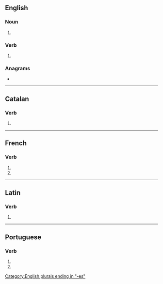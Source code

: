 {{also|cessés}}
==English==

===Noun===
{{head|en|noun form}}

# {{plural of|en|cess}}

===Verb===
{{head|en|verb form}}

# {{en-third-person singular of|cess}}

===Anagrams===
* {{anagrams|en|a=ceesss|secess}}

[[Category:English plurals ending in "-es"]]

----

==Catalan==

===Verb===
{{head|ca|verb form}}

# {{ca-verb form of|p=2|n=sg|t=pres|m=ind|cessar}}

----

==French==

===Verb===
{{head|fr|verb form}}

# {{inflection of|fr|cesser||2|s|pres|indc}}
# {{inflection of|fr|cesser||2|s|pres|subj}}

----

==Latin==

===Verb===
{{la-verb-form|cessēs}}

# {{inflection of|la|cessō||2|s|pres|actv|subj}}

----

==Portuguese==

===Verb===
{{head|pt|verb form}}

# {{pt-verb form of|cessar|ar|subjunctive|present|singular|second}}
# {{pt-verb form of|cessar|ar|imperative|negative|singular|second}}